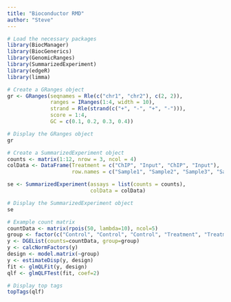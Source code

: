 ```yaml
---
title: "Bioconductor RMD"
author: "Steve"
---
```


```r
# Load the necessary packages
library(BiocManager)
library(BiocGenerics)
library(GenomicRanges)
library(SummarizedExperiment)
library(edgeR)
library(limma)
```

```r
# Create a GRanges object
gr <- GRanges(seqnames = Rle(c("chr1", "chr2"), c(2, 2)),
              ranges = IRanges(1:4, width = 10),
              strand = Rle(strand(c("+", "-", "+", "-"))),
              score = 1:4,
              GC = c(0.1, 0.2, 0.3, 0.4))

# Display the GRanges object
gr
```

```r
# Create a SummarizedExperiment object
counts <- matrix(1:12, nrow = 3, ncol = 4)
colData <- DataFrame(Treatment = c("ChIP", "Input", "ChIP", "Input"),
                     row.names = c("Sample1", "Sample2", "Sample3", "Sample4"))

se <- SummarizedExperiment(assays = list(counts = counts),
                           colData = colData)

# Display the SummarizedExperiment object
se
```

```r
# Example count matrix
countData <- matrix(rpois(50, lambda=10), ncol=5)
group <- factor(c("Control", "Control", "Control", "Treatment", "Treatment"))
y <- DGEList(counts=countData, group=group)
y <- calcNormFactors(y)
design <- model.matrix(~group)
y <- estimateDisp(y, design)
fit <- glmQLFit(y, design)
qlf <- glmQLFTest(fit, coef=2)

# Display top tags
topTags(qlf)
```

